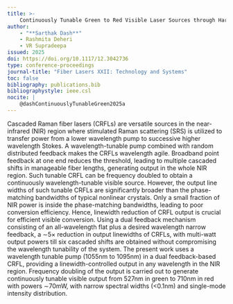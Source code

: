 ```yaml
---
title: >-
    Continuously Tunable Green to Red Visible Laser Sources through Harmonic Conversion of Cascaded Raman Fiber Lasers
author:
    - "**Sarthak Dash**"
    - Rashmita Deheri
    - VR Supradeepa
issued: 2025
doi: https://doi.org/10.1117/12.3042736
type: conference-proceedings
journal-title: "Fiber Lasers XXII: Technology and Systems"
toc: false
bibliography: publications.bib
bibliographystyle: ieee.csl
nocite: |
    @dashContinuouslyTunableGreen2025a
---
```


:::{.callout-tip collapse="true" title="Citation" icon="false"}
::: {#refs}
:::
:::

:::{.callout-note collapse="false" title="Abstract"}
Cascaded Raman fiber lasers (CRFLs) are versatile sources in the near-infrared (NIR) region where stimulated Raman scattering (SRS) is utilized to transfer power from a lower wavelength pump to successive higher wavelength Stokes. A wavelength-tunable pump combined with random distributed feedback makes the CRFLs wavelength agile. Broadband point feedback at one end reduces the threshold, leading to multiple cascaded shifts in manageable fiber lengths, generating output in the whole NIR region. Such tunable CRFL can be frequency doubled to obtain a continuously wavelength-tunable visible source. However, the output line widths of such tunable CRFLs are significantly broader than the phase-matching bandwidths of typical nonlinear crystals. Only a small fraction of NIR power is inside the phase-matching bandwidths, leading to poor conversion efficiency. Hence, linewidth reduction of CRFL output is crucial for efficient visible conversion. Using a dual feedback mechanism consisting of an all-wavelength flat plus a desired wavelength narrow feedback, a ∼5× reduction in output linewidths of CRFLs, with multi-watt output powers till six cascaded shifts are obtained without compromising the wavelength tunability of the system. The present work uses a wavelength tunable pump (1055nm to 1095nm) in a dual feedback-based CRFL, providing a linewidth-controlled output in any wavelength in the NIR region. Frequency doubling of the output is carried out to generate continuously tunable visible output from 527nm in green to 710nm in red with powers ∼70mW, with narrow spectral widths (<0.1nm) and single-mode intensity distribution.
:::

